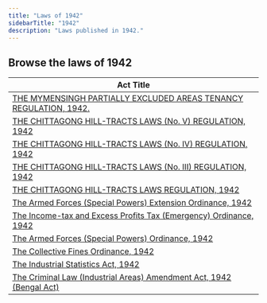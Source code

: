 ```yaml
---
title: "Laws of 1942"
sidebarTitle: "1942"
description: "Laws published in 1942."
---
```


## Browse the laws of 1942

| Act Title |
|-----------|
| [THE MYMENSINGH PARTIALLY EXCLUDED AREAS TENANCY REGULATION, 1942.](/laws/act-1332) |
| [THE CHITTAGONG HILL-TRACTS LAWS (No. V) REGULATION, 1942](/laws/act-1330) |
| [THE CHITTAGONG HILL-TRACTS LAWS (No. IV) REGULATION, 1942](/laws/act-1329) |
| [THE CHITTAGONG HILL-TRACTS LAWS (No. III) REGULATION, 1942](/laws/act-1328) |
| [THE CHITTAGONG HILL-TRACTS LAWS REGULATION, 1942](/laws/act-1326) |
| [The Armed Forces (Special Powers) Extension Ordinance, 1942](/laws/act-198) |
| [The Income-tax and Excess Profits Tax (Emergency) Ordinance, 1942](/laws/act-197) |
| [The Armed Forces (Special Powers) Ordinance, 1942](/laws/act-196) |
| [The Collective Fines Ordinance, 1942](/laws/act-195) |
| [The Industrial Statistics Act, 1942](/laws/act-194) |
| [The Criminal Law (Industrial Areas) Amendment Act, 1942 (Bengal Act)](/laws/act-193) |
